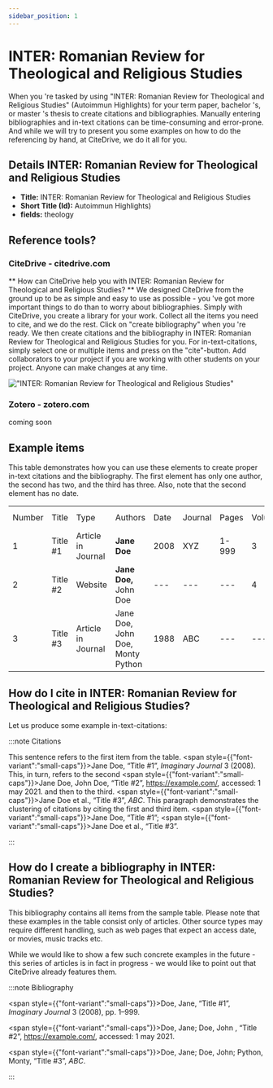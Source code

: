 ```yaml
---
sidebar_position: 1
---
```


# INTER: Romanian Review for Theological and Religious Studies

When you 're tasked by using "INTER: Romanian Review for Theological and Religious Studies" (Autoimmun Highlights) for your term paper, bachelor 's, or master 's thesis to create citations and bibliographies.
Manually entering bibliographies and in-text citations can be time-consuming and error-prone. And while we will try to present you some examples on how to do the referencing by hand, at CiteDrive, we do it all for you.

## Details  INTER: Romanian Review for Theological and Religious Studies
* **Title:** INTER: Romanian Review for Theological and Religious Studies
* **Short Title (Id):** Autoimmun Highlights)
* **fields:** theology

## Reference tools?
### CiteDrive - citedrive.com
** How can CiteDrive help you with INTER: Romanian Review for Theological and Religious Studies? **
We designed CiteDrive from the ground up to be as simple and easy to use as possible - you 've got more important things to do than to worry about bibliographies. Simply with CiteDrive, you create a library for your work. Collect all the items you need to cite, and we do the rest. Click on "create bibliography" when you 're ready. We then create citations and the bibliography in INTER: Romanian Review for Theological and Religious Studies for you. For in-text-citations, simply select one or multiple items and press on the "cite"-button. Add collaborators to your project if you are working with other students on your project. Anyone can make changes at any time.


!["INTER: Romanian Review for Theological and Religious Studies"](images/inter-romanian-review-for-theological-and-religious-studies.svg "Choose INTER: Romanian Review for Theological and Religious Studies in the CiteDrive App")

### Zotero - zotero.com

coming soon

## Example items

This table demonstrates how you can use these elements to create proper in-text citations and the bibliography. The first element has only one author, the second has two, and the third has three. Also, note that the second element has no date.


<table>
  <tr>
   <td>Number
   </td>
   <td>Title
   </td>
   <td>Type
   </td>
   <td>Authors
   </td>
   <td>Date
   </td>
   <td>Journal
   </td>
   <td>Pages
   </td>
   <td>Volume
   </td>
   <td>Issue
   </td>
   <td>Access Date
   </td>
  </tr>
  <tr>
   <td>1
   </td>
   <td>Title #1
   </td>
   <td>Article in Journal
   </td>
   <td><strong>Jane Doe</strong>
   </td>
   <td>2008
   </td>
   <td>XYZ
   </td>
   <td>1-999
   </td>
   <td>3
   </td>
   <td>2
   </td>
   <td>--
   </td>
  </tr>
  <tr>
   <td>
2
   </td>
   <td>Title #2
   </td>
   <td>Website
   </td>
   <td><strong>Jane Doe, </strong>John Doe
   </td>
   <td>---
   </td>
   <td>---
   </td>
   <td>---
   </td>
   <td>4
   </td>
   <td>---
   </td>
   <td>2020-05-01
   </td>
  </tr>
  <tr>
   <td>3
   </td>
   <td>Title #3
   </td>
   <td>Article in Journal
   </td>
   <td>Jane Doe, John Doe, Monty Python
   </td>
   <td>1988
   </td>
   <td>ABC
   </td>
   <td>---
   </td>
   <td>---
   </td>
   <td>16
   </td>
   <td>---
   </td>
  </tr>
</table>



## How do I cite in  INTER: Romanian Review for Theological and Religious Studies?

Let us produce some example in-text-citations:

:::note Citations


This sentence refers to the first item from the table. <span style={{"font-variant":"small-caps"}}>Jane Doe</span>, “Title #1”, <i>Imaginary Journal</i> 3 (2008). This, in turn, refers to the second <span style={{"font-variant":"small-caps"}}>Jane Doe, John  Doe</span>, “Title #2”, <u>https://example.com/</u>, accessed: 1 may 2021.
and then to the third.  <span style={{"font-variant":"small-caps"}}>Jane Doe et al.</span>, “Title #3”, <i>ABC</i>.
This paragraph demonstrates the clustering of citations by citing the first and third item. <span style={{"font-variant":"small-caps"}}>Jane Doe</span>, “Title #1”; <span style={{"font-variant":"small-caps"}}>Jane Doe et al.</span>, “Title #3”.

:::

## How do I create a bibliography in INTER: Romanian Review for Theological and Religious Studies?

This bibliography contains all items from the sample table. Please note that these examples in the table consist only of articles. Other source types may require different handling, such as web pages that expect an access date, or movies, music tracks etc.

While we would like to show a few such concrete examples in the future - this series of articles is in fact in progress - we would like to point out that CiteDrive already features them.

:::note Bibliography

<span style={{"font-variant":"small-caps"}}>Doe, Jane</span>, “Title #1”, <i>Imaginary Journal</i> 3 (2008), pp. 1–999.

<span style={{"font-variant":"small-caps"}}>Doe, Jane; Doe, John </span>, “Title #2”, <u>https://example.com/</u>, accessed: 1 may 2021.

<span style={{"font-variant":"small-caps"}}>Doe, Jane; Doe, John; Python, Monty</span>, “Title #3”, <i>ABC</i>.



:::


        